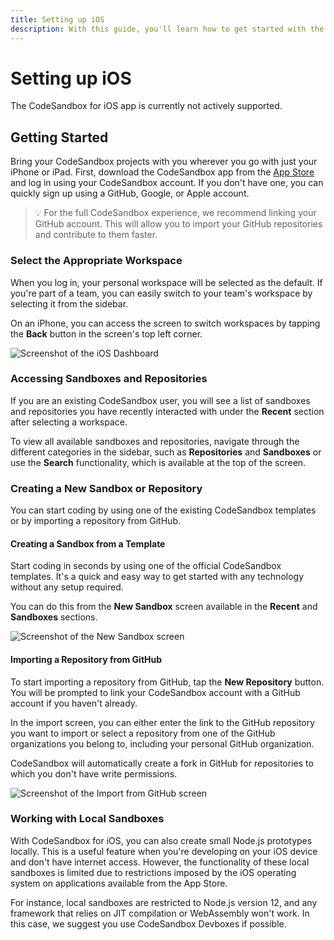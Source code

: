 ```yaml
---
title: Setting up iOS
description: With this guide, you'll learn how to get started with the iOS app.
---
```



# Setting up iOS

<Callout emoji="ℹ️">
The CodeSandbox for iOS app is currently not actively supported.
</Callout>

## Getting Started

Bring your CodeSandbox projects with you wherever you go with just your iPhone or iPad. First, download the CodeSandbox app from the [App Store](https://apps.apple.com/us/app/codesandbox/id1423330822) and log in using your CodeSandbox account. If you don't have one, you can quickly sign up using a GitHub, Google, or Apple account.

> 💡 For the full CodeSandbox experience, we recommend linking your GitHub account. This will allow you to import your GitHub repositories and contribute to them faster.

### Select the Appropriate Workspace

When you log in, your personal workspace will be selected as the default. If you're part of a team, you can easily switch to your team's workspace by selecting it from the sidebar.

On an iPhone, you can access the screen to switch workspaces by tapping the **Back** button in the screen's top left corner.

![Screenshot of the iOS Dashboard](/ios-dashboard.png)

### Accessing Sandboxes and Repositories

If you are an existing CodeSandbox user, you will see a list of sandboxes and repositories you have recently interacted with under the **Recent** section after selecting a workspace.

To view all available sandboxes and repositories, navigate through the different categories in the sidebar, such as **Repositories** and **Sandboxes** or use the **Search** functionality, which is available at the top of the screen.

### Creating a New Sandbox or Repository

You can start coding by using one of the existing CodeSandbox templates or by importing a repository from GitHub.

#### Creating a Sandbox from a Template

Start coding in seconds by using one of the official CodeSandbox templates. It's a quick and easy way to get started with any technology without any setup required.

You can do this from the **New Sandbox** screen available in the **Recent** and **Sandboxes** sections.

![Screenshot of the New Sandbox screen](/ios-new-sandbox.png)

#### Importing a Repository from GitHub

To start importing a repository from GitHub, tap the **New Repository** button. You will be prompted to link your CodeSandbox account with a GitHub account if you haven't already.

In the import screen, you can either enter the link to the GitHub repository you want to import or select a repository from one of the GitHub organizations you belong to, including your personal GitHub organization.

CodeSandbox will automatically create a fork in GitHub for repositories to which you don't have write permissions.

![Screenshot of the Import from GitHub screen](/ios-gh-import.png)

### Working with Local Sandboxes

With CodeSandbox for iOS, you can also create small Node.js prototypes locally. This is a useful feature when you're developing on your iOS device and don't have internet access. However, the functionality of these local sandboxes is limited due to restrictions imposed by the iOS operating system on applications available from the App Store.

For instance, local sandboxes are restricted to Node.js version 12, and any framework that relies on JIT compilation or WebAssembly won't work. In this case, we suggest you use CodeSandbox Devboxes if possible.
